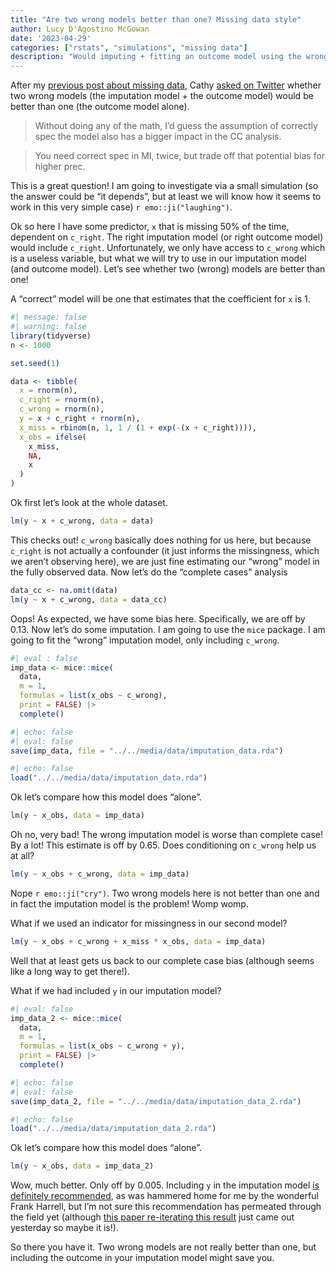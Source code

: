 ```yaml
---
title: "Are two wrong models better than one? Missing data style"
author: Lucy D'Agostino McGowan
date: '2023-04-29'
categories: ["rstats", "simulations", "missing data"]
description: "Would imputing + fitting an outcome model using the wrong variables be better than just fitting the wrong outcome model? Let's investigate"
---
```


After my [previous post about missing data](https://livefreeordichotomize.com/posts/2023-04-28-imputation-might-be-silly/), Cathy [asked on Twitter](https://twitter.com/CausalKathy/status/1652138888100470785?s=20) whether two wrong models (the imputation model + the outcome model) would be better than one (the outcome model alone).

> Without doing any of the math, I'd guess the assumption of correctly spec the model also has a bigger impact in the CC analysis.

> You need correct spec in MI, twice, but trade off that potential bias for higher prec.

This is a great question! I am going to investigate via a small simulation (so the answer could be "it depends", but at least we will know how it seems to work in this very simple case) `r emo::ji("laughing")`.

Ok so here I have some predictor, `x` that is missing 50% of the time, dependent on `c_right`. The right imputation model (or right outcome model) would include `c_right`. Unfortunately, we only have access to `c_wrong` which is a useless variable, but what we will try to use in our imputation model (and outcome model). Let's see whether two (wrong) models are better than one!

A "correct" model will be one that estimates that the coefficient for `x` is 1. 

```r
#| message: false
#| warning: false
library(tidyverse)
n <- 1000

set.seed(1)

data <- tibble(
  x = rnorm(n),
  c_right = rnorm(n),
  c_wrong = rnorm(n),
  y = x + c_right + rnorm(n),
  x_miss = rbinom(n, 1, 1 / (1 + exp(-(x + c_right)))),
  x_obs = ifelse(
    x_miss,
    NA,
    x
  )
)
```

Ok first let's look at the whole dataset.

```r
lm(y ~ x + c_wrong, data = data)
```

This checks out! `c_wrong` basically does nothing for us here, but because `c_right` is not actually a confounder (it just informs the missingness, which we aren't observing here), we are just fine estimating our "wrong" model in the fully observed data. Now let's do the "complete cases" analysis

```r
data_cc <- na.omit(data)
lm(y ~ x + c_wrong, data = data_cc)
```
Oops! As expected, we have some bias here. Specifically, we are off by 0.13. Now let's do some imputation. I am going to use the `mice` package. I am going to fit the "wrong" imputation model, only including `c_wrong`. 


```r
#| eval : false
imp_data <- mice::mice(
  data, 
  m = 1, 
  formulas = list(x_obs ~ c_wrong),
  print = FALSE) |>
  complete()
```

```r
#| echo: false
#| eval: false
save(imp_data, file = "../../media/data/imputation_data.rda")
```

```r
#| echo: false
load("../../media/data/imputation_data.rda")
```


Ok let's compare how this model does "alone".
```r
lm(y ~ x_obs, data = imp_data)
```

Oh no, very bad! The wrong imputation model is worse than complete case! By a lot! This estimate is off by 0.65. Does conditioning on `c_wrong` help us at all?

```r
lm(y ~ x_obs + c_wrong, data = imp_data)
```

Nope `r emo::ji("cry")`. Two wrong models here is not better than one and in fact the imputation model is the problem! Womp womp. 

What if we used an indicator for missingness in our second model?

```r
lm(y ~ x_obs + c_wrong + x_miss * x_obs, data = imp_data)
```

Well that at least gets us back to our complete case bias (although seems like a long way to get there!).

What if we had included `y` in our imputation model?

```r
#| eval: false
imp_data_2 <- mice::mice(
  data, 
  m = 1, 
  formulas = list(x_obs ~ c_wrong + y),
  print = FALSE) |>
  complete()
```

```r
#| echo: false
#| eval: false
save(imp_data_2, file = "../../media/data/imputation_data_2.rda")
```

```r
#| echo: false
load("../../media/data/imputation_data_2.rda")
```


Ok let's compare how this model does "alone".

```r
lm(y ~ x_obs, data = imp_data_2)
```

Wow, much better. Only off by 0.005. Including `y` in the imputation model [is definitely recommended](https://pubmed.ncbi.nlm.nih.gov/16980150/), as was hammered home for me by the wonderful Frank Harrell, but I'm not sure this recommendation has permeated through the field yet (although [this paper re-iterating this result](https://journals.sagepub.com/doi/10.1177/09622802231165001) just came out yesterday so maybe it is!).

So there you have it. Two wrong models are not really better than one, but including the outcome in your imputation model might save you. 